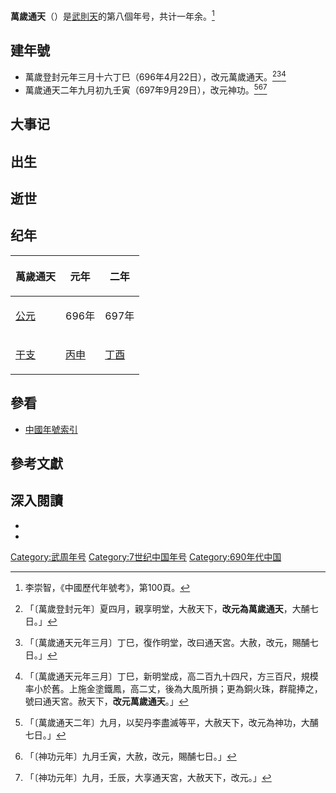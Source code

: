 {{Eranamebox|年号=萬歲通天
|起讫时间= 696年三月－697年九月
|政权= [[武周|武周]]
|帝王=[[武则天|武则天]]
|历时= 1年余
|timeline= <timeline>
ImageSize  = width:200 height:50
PlotArea   = width:180 height:30 left:10 bottom:20
TimeAxis   = orientation:horizontal
DateFormat = yyyy
Period    = from:618 till:907
AlignBars  = early
ScaleMajor = increment:54 start:618
Colors =
  id:canvas value:rgb(1,1,0.85)
BackgroundColors = canvas:canvas
PlotData =
  width:15 color:black
  bar:era from:start till:end
  bar:era from:684 till:705 color:red
  bar:era from:696 till:697 color:blue
</timeline>
|说明= {{fontcolor|blue|萬歲通天}}在唐朝和{{fontcolor|red|武周}}时期的位置。 
}}
'''萬歲通天'''（{{kj|696年|三月|697年|九月}}）是[[武則天|武則天]]的第八個年号，共计一年余。<ref>李崇智，《中國歷代年號考》，第100頁。</ref>

==建年號==
*萬歲登封元年三月十六丁巳（696年4月22日），改元萬歲通天。<ref>{{cite wikisource|title=舊唐書本紀第六則天皇后|last=劉昫|wslink=zh:舊唐書/卷6}}「〔萬歲登封元年〕夏四月，親享明堂，大赦天下，'''改元為萬歲通天'''，大酺七日。」</ref><ref>{{cite wikisource|title=新唐書本紀第四則天皇后|last=歐陽脩|wslink=zh:新唐書/卷004}}「〔萬歲通天元年三月〕丁巳，復作明堂，改曰通天宮。大赦，改元，賜酺七日。」</ref><ref>{{cite wikisource|title=資治通鑑唐紀二十一|last=司馬光 |wslink=zh:資治通鑒 (胡三省音注)/卷205}}「〔萬歲通天元年三月〕丁巳，新明堂成，高二百九十四尺，方三百尺，規模率小於舊。上施金塗鐵鳳，高二丈，後為大風所損；更為銅火珠，群龍捧之，號曰通天宮。赦天下，'''改元萬歲通天'''。」</ref>
*萬歲通天二年九月初九壬寅（697年9月29日），改元神功。<ref>{{cite wikisource|title=舊唐書本紀第六則天皇后|last=劉昫|wslink=zh:舊唐書/卷6}}「〔萬歲通天二年〕九月，以契丹李盡滅等平，大赦天下，改元為神功，大酺七日。」</ref><ref>{{cite wikisource|title=新唐書本紀第四則天皇后|last=歐陽脩|wslink=zh:新唐書/卷004}}「〔神功元年〕九月壬寅，大赦，改元，賜酺七日。」</ref><ref>{{cite wikisource|title=資治通鑑唐紀二十二|last=司馬光 |wslink=zh:資治通鑒 (胡三省音注)/卷206}}「〔神功元年〕九月，壬辰，大享通天宮，大赦天下，改元。」</ref>

==大事记==

==出生==

==逝世==

==纪年==
{| class="wikitable"  style="text-align:center;"
!萬歲通天!!元年!!二年
|-
![[公元|公元]]
|696年||697年
|-
![[干支|干支]]
|[[丙申|丙申]]||[[丁酉|丁酉]]
|}

==參看==
*[[中国年号列表#唐朝|中國年號索引]]

==參考文獻==
{{reflist}}

==深入閱讀==
<div>
*{{Cite book|author=李崇智|title=中國歷代年號考|format=|url=|date=2004年12月|publisher=中華書局|location=北京|id=ISBN 7101025129}}
*{{Cite book|author=鄧洪波|title=東亞歷史年表|format=pdf|url=http://www.eastasia.ntu.edu.tw/chinese/05_a04.htm|date=2005年3月|publisher=國立臺灣大學東亞經典與文化研究計劃|location=臺北|id=ISBN 9789860005189|access-date=2022-01-03|archive-date=2007-08-25|archive-url=https://web.archive.org/web/20070825002742/http://www.eastasia.ntu.edu.tw/chinese/05_a04.htm|dead-url=no}}
</div>

{{年号|[[萬歲登封|萬歲登封]]|[[中国年号列表|武周年号]]<br>696年－697年|[[神功|神功]]}}
{{唐朝年号}}

[[Category:武周年号|Category:武周年号]]
[[Category:7世纪中国年号|Category:7世纪中国年号]]
[[Category:690年代中国|Category:690年代中国]]